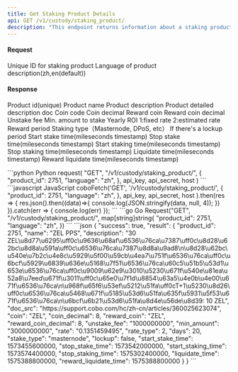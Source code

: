 ```yaml
---
title: Get Staking Product Details
api: GET /v1/custody/staking_product/ 
description: "This endpoint returns information about a staking product with the given product ID. The response is a JSON object containing details about the product, such as its name, description, and rewards. The language parameter can be used to specify the language of the response (default is English)."
---
```

#### Request
<ParamField query="product_id" type="String" required>Unique ID for staking product</ParamField>
<ParamField query="language" type="String" >Language of product description(zh,en(default))</ParamField>

#### Response
<ResponseField name="product_id" type="Int" >Product id(unique)</ResponseField> 
<ResponseField name="name" type="String" >Product name</ResponseField> 
<ResponseField name="description" type="String" >Product description</ResponseField> 
<ResponseField name="doc_src" type="String" >Product detailed description doc</ResponseField> 
<ResponseField name="coin" type="String" >Coin code</ResponseField> 
<ResponseField name="coin_decimal" type="Int" >Coin decimal</ResponseField> 
<ResponseField name="reward_coin" type="String" >Reward coin</ResponseField> 
<ResponseField name="reward_coin_decimal" type="Int" >Reward coin decimal</ResponseField> 
<ResponseField name="unstake_fee" type="String" >Unstake fee</ResponseField> 
<ResponseField name="min_amount" type="String" >Min. amount to stake</ResponseField> 
<ResponseField name="rate" type="String" >Yearly ROI</ResponseField> 
<ResponseField name="rate_type" type="Int" >1:fixed rate 2:estimated rate</ResponseField> 
<ResponseField name="days" type="Int" >Reward period</ResponseField> 
<ResponseField name="stake_type" type="String" >Staking type（Masternode, DPoS, etc）</ResponseField> 
<ResponseField name="lockup" type="Bool" >If there's a lockup period</ResponseField> 
<ResponseField name="start_stake_time" type="Int" >Start stake time(mileseconds timestamp)</ResponseField> 
<ResponseField name="stop_stake_time" type="Int" >Stop stake time(mileseconds timestamp)</ResponseField> 
<ResponseField name="start_staking_time" type="Int" >Start staking time(mileseconds timestamp)</ResponseField> 
<ResponseField name="stop_staking_time" type="Int" >Stop staking time(mileseconds timestamp)</ResponseField> 
<ResponseField name="liquidate_time" type="Int" >Liquidate time(mileseconds timestamp)</ResponseField>
<ResponseField name="reward_liquidate_time" type="Int" >Reward liquidate time(mileseconds timestamp)</ResponseField>


<RequestExample>
```python Python
request(
    "GET",
    "/v1/custody/staking_product/",
    {
        "product_id": 2751,
        "language": "zh",
    },
    api_key, api_secret, host
)
```
```javascript JavaScript
coboFetch('GET', '/v1/custody/staking_product/',
        {
            "product_id": 2751,
            "language": "zh",
        },
        api_key, api_secret, host
    ).then(res => {
        res.json().then((data)=>{
            console.log(JSON.stringify(data, null, 4));
        })
    }).catch(err => {
        console.log(err)
    });
```
```go Go
Request("GET", "/v1/custody/staking_product/", map[string]string{
    "product_id": 2751,
    "language": "zh",
})
```
</RequestExample>

<ResponseExample>
```json
{
  "success": true,
  "result": {
    "product_id": 2751,
    "name": "ZEL PPS",
    "description": "30 ZEL\u8d77\u6295\uff0c\u9636\u68af\u6536\u76ca\u7387\uff0c\u8d28\u62bc\u8d8a\u591a\uff0c\u6536\u76ca\u7387\u8d8a\u9ad8\n\u8d28\u62bc\u540e\u7b2c\u4e8c\u5929\u5f00\u59cb\u4ea7\u751f\u6536\u76ca\uff0c\u6bcf\u5929\u6839\u636e\u5168\u7f51\u6536\u76ca\u60c5\u51b5\u53d1\u653e\u6536\u76ca\uff0c\u9009\u62e9\u3010\u5230\u671f\u540e\u81ea\u52a8\u7eed\u671f\u3011\uff0c\u65e0\u7f1d\u8854\u63a5\u4e0b\u4e00\u671f\u6536\u76ca\n\u968f\u65f6\u53ef\u5212\u51fa\uff0cT+1\u5230\u8d26\uff0c\u6536\u76ca\u5468\u671f\u5185\u53d6\u51fa\u635f\u5931\u5f53\u671f\u6536\u76ca\n\u6bcf\u6b21\u53d6\u51fa\u8d4e\u56de\u8d39: 10 ZEL",
    "doc_src": "https://support.cobo.com/hc/zh-cn/articles/360025623074",
    "coin": "ZEL",
    "coin_decimal": 8,
    "reward_coin": "ZEL",
    "reward_coin_decimal": 8,
    "unstake_fee": "1000000000",
    "min_amount": "3000000000",
    "rate": "0.1351459495",
    "rate_type": 2,
    "days": 20,
    "stake_type": "masternode",
    "lockup": false,
    "start_stake_time": 1573455600000,
    "stop_stake_time": 1573542000000,
    "start_staking_time": 1573574400000,
    "stop_staking_time": 1575302400000,
    "liquidate_time": 1575388800000,
    "reward_liquidate_time": 1575388800000
  }
}
```
</ResponseExample>
